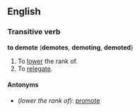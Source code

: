 ==English==
===Transitive verb===
'''to demote''' ('''demotes''', '''demoting''', '''demoted''')

#To [[lower]] the rank of.
#To [[relegate]].

====Antonyms====
*(''lower the rank of''): [[promote]]